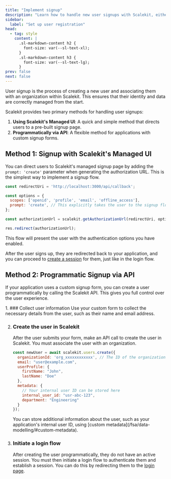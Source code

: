 ```yaml
---
title: "Implement signup"
description: "Learn how to handle new user signups with Scalekit, either through the managed UI or programmatically via API."
sidebar:
  label: "Set up user registration"
head:
  - tag: style
    content: |
      .sl-markdown-content h2 {
        font-size: var(--sl-text-xl);
      }
      .sl-markdown-content h3 {
        font-size: var(--sl-text-lg);
      }
prev: false
next: false
---
```


User signup is the process of creating a new user and associating them with an organization within Scalekit. This ensures that their identity and data are correctly managed from the start.

Scalekit provides two primary methods for handling user signups:
1.  **Using Scalekit's Managed UI**: A quick and simple method that directs users to a pre-built signup page.
2.  **Programmatically via API**: A flexible method for applications with custom signup forms.

## Method 1: Signup with Scalekit's Managed UI

You can direct users to Scalekit's managed signup page by adding the `prompt: 'create'` parameter when generating the authorization URL. This is the simplest way to implement a signup flow.

```javascript title="Express.js"
const redirectUri = 'http://localhost:3000/api/callback';

const options = {
  scopes: ['openid', 'profile', 'email', 'offline_access'],
  prompt: 'create', // This explicitly takes the user to the signup flow
};

const authorizationUrl = scalekit.getAuthorizationUrl(redirectUri, options);

res.redirect(authorizationUrl);
```

This flow will present the user with the authentication options you have enabled.

<LinkCard
  title="Configure Authentication Methods"
  href="/guides/fsa/auth-methods/"
  description="Enable passwordless, social, or enterprise SSO to customize the signup experience."
/>

After the user signs up, they are redirected back to your application, and you can proceed to [create a session](/guides/fsa/implement-login/#create-a-user-session) for them, just like in the login flow.

## Method 2: Programmatic Signup via API

If your application uses a custom signup form, you can create a user programmatically by calling the Scalekit API. This gives you full control over the user experience.

<Steps>
1. ### Collect user information
   Use your custom form to collect the necessary details from the user, such as their name and email address.

2. ### Create the user in Scalekit
   After the user submits your form, make an API call to create the user in Scalekit. You must associate the user with an organization.

    ```javascript
    const newUser = await scalekit.users.create({
      organizationId: 'org_xxxxxxxxxxxx', // The ID of the organization the user belongs to
      email: "user@example.com",
      userProfile: {
        firstName: "John",
        lastName: "Doe"
      },
      metadata: {
        // Your internal user ID can be stored here
        internal_user_id: "usr-abc-123",
        department: "Engineering"
      }
    });
    ```

    <Aside type="note">
    You can store additional information about the user, such as your application's internal user ID, using [custom metadata](/fsa/data-modelling/#custom-metadata).
    </Aside>

3. ### Initiate a login flow
    After creating the user programmatically, they do not have an active session. You must then initiate a login flow to authenticate them and establish a session. You can do this by redirecting them to the [login page](/guides/fsa/implement-login/#redirect-to-the-login-page).

</Steps>